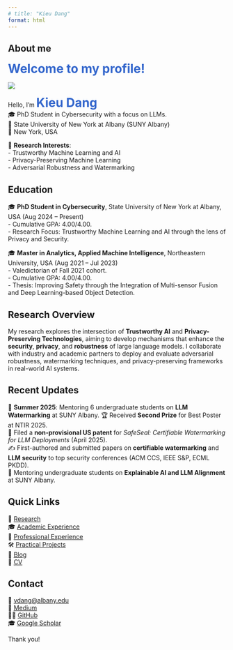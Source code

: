 ```yaml
---
# title: "Kieu Dang"
format: html
---
```


## About me

<span style="font-size: 28px; color: #3366cc;"><strong> Welcome to my profile! </strong></span> 

::: {.grid}
::: {.g-col-4}
![](images/picofme.png)
:::

::: {.g-col-8}
Hello, I'm <span style="font-size: 28px; color: #3366cc;"><strong>Kieu Dang</strong></span> <br>
🎓 PhD Student in Cybersecurity with a focus on LLMs.<br>
🏫 State University of New York at Albany (SUNY Albany)<br>
📍 New York, USA <br>

🔬 **Research Interests**:  
- Trustworthy Machine Learning and AI  
- Privacy-Preserving Machine Learning  
- Adversarial Robustness and Watermarking

:::
:::

## Education

🎓 **PhD Student in Cybersecurity**, State University of New York at Albany, USA (Aug 2024 – Present)  <br>
  - Cumulative GPA: 4.00/4.00. <br>
  - Research Focus: Trustworthy Machine Learning and AI through the lens of Privacy and Security.

🎓 **Master in Analytics, Applied Machine Intelligence**, Northeastern University, USA (Aug 2021 – Jul 2023) <br>
  - Valedictorian of Fall 2021 cohort. <br>
  - Cumulative GPA: 4.00/4.00.  <br>
  - Thesis: Improving Safety through the Integration of Multi-sensor Fusion and Deep Learning-based Object Detection.

## Research Overview

My research explores the intersection of **Trustworthy AI** and **Privacy-Preserving Technologies**, aiming to develop mechanisms that enhance the **security**, **privacy**, and **robustness** of large language models. I collaborate with industry and academic partners to deploy and evaluate adversarial robustness, watermarking techniques, and privacy-preserving frameworks in real-world AI systems.

## Recent Updates
🚀 **Summer 2025**: Mentoring 6 undergraduate students on **LLM Watermarking** at SUNY Albany.
🏆 Received **Second Prize** for Best Poster at NTIR 2025.  <br>
📜 Filed a **non-provisional US patent** for *SafeSeal: Certifiable Watermarking for LLM Deployments* (April 2025).  <br>
✍️ First-authored and submitted papers on **certifiable watermarking** and **LLM security** to top security conferences (ACM CCS, IEEE S&P, ECML PKDD).  <br>
🚀 Mentoring undergraduate students on **Explainable AI and LLM Alignment** at SUNY Albany.

## Quick Links

🔬 [Research](/research/index.html) <br>
🎓 [Academic Experience](/academic.html) <br>
💼 [Professional Experience](/professional.html) <br>
🛠️ [Practical Projects](/projects.html) <br>
📝 [Blog](/blog/index.html) <br>
📄 [CV](/cv.pdf)

## Contact  
📧 [vdang@albany.edu](mailto:vdang@albany.edu)  <br>
📰 [Medium](https://medium.com/@kirudang)  <br>
🧑‍💻 [GitHub](https://github.com/kirudang)  <br>
🎓 [Google Scholar](https://scholar.google.com/citations?hl=en&user=QOjXeq4AAAAJ)

Thank you!
